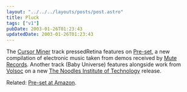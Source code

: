 ```yaml
---
layout: "../../../layouts/posts/post.astro"
title: Pluck
tags: ["v1"]
pubDate: 2003-01-26T01:23:43
updatedDate: 2003-01-26T01:23:43
---
```


The [Cursor Miner][1] track pressedRetina features on [Pre-set][2], a new compilation of electronic music taken from demos received by [Mute Records][3]. Another track (Baby Universe) features alongside work from [Volsoc][4] on a new [The Noodles Institute of Technology][5] release.

Related: [Pre-set at Amazon][6].

[1]: http://www.cursorminer.com/ "Cursor Miner: shortly appearing in Russia!"
[2]: http://www.mute.com/pre-set/ "Mute Records: Pre-set New Electronic Music"
[3]: http://www.mute.com/
[4]: http://www.volsoc.com
[5]: http://www.squat.com/noodles/3noofi.htm "The Noodles Institute of Technology: Extreme new dance music from Noodles"
[6]: http://www.amazon.co.uk/exec/obidos/ASIN/B00007DX8W/ohsky "Amazon.co.uk: Pre-set New Electronic Music"
